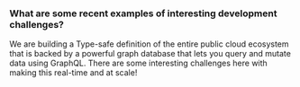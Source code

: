 ### What are some recent examples of interesting development challenges?

We are building a Type-safe definition of the entire public cloud ecosystem that
is backed by a powerful graph database that lets you query and mutate data using
GraphQL. There are some interesting challenges here with making this real-time
and at scale!
